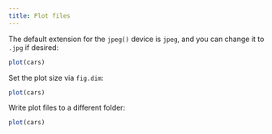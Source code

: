```yaml
---
title: Plot files
---
```


The default extension for the `jpeg()` device is `jpeg`, and you can change it to `.jpg` if desired:

```r
plot(cars)
```

Set the plot size via `fig.dim`:

```r
plot(cars)
```

Write plot files to a different folder:

```r
plot(cars)
```
